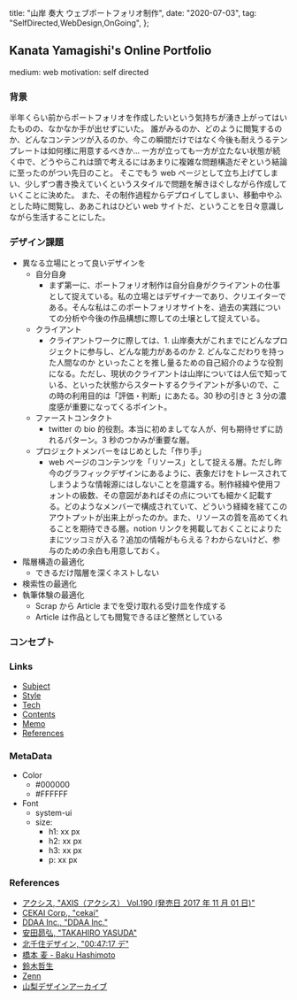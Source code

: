   title: "山岸 奏大 ウェブポートフォリオ制作",
  date: "2020-07-03",
  tag: "SelfDirected,WebDesign,OnGoing",
};

## Kanata Yamagishi's Online Portfolio

medium: web
motivation: self directed

### 背景

半年くらい前からポートフォリオを作成したいという気持ちが湧き上がってはいたものの、なかなか手が出せずにいた。 誰がみるのか、どのように閲覧するのか、どんなコンテンツが入るのか、今この瞬間だけではなく今後も耐えうるテンプレートは如何様に用意するべきか... 一方が立っても一方が立たない状態が続く中で、どうやらこれは頭で考えるにはあまりに複雑な問題構造だぞという結論に至ったのがつい先日のこと。 そこでもう web ページとして立ち上げてしまい、少しずつ書き換えていくというスタイルで問題を解きほぐしながら作成していくことに決めた。 また、その制作過程からデプロイしてしまい、移動中やふとした時に閲覧し、ああこれはひどい web サイトだ、ということを日々意識しながら生活することにした。

### デザイン課題

- 異なる立場にとって良いデザインを
  - 自分自身
    - まず第一に、ポートフォリオ制作は自分自身がクライアントの仕事として捉えている。私の立場とはデザイナーであり、クリエイターである。そんな私はこのポートフォリオサイトを、過去の実践についての分析や今後の作品構想に際しての土壌として捉えている。
  - クライアント
    - クライアントワークに際しては、1. 山岸奏大がこれまでにどんなプロジェクトに参与し、どんな能力があるのか 2. どんなこだわりを持った人間なのか といったことを推し量るための自己紹介のような役割になる。ただし、現状のクライアントは山岸については人伝で知っている、といった状態からスタートするクライアントが多いので、この時の利用目的は「評価・判断」にあたる。30 秒の引きと 3 分の濃度感が重要になってくるポイント。
  - ファーストコンタクト
    - twitter の bio 的役割。本当に初めましてな人が、何も期待せずに訪れるパターン。3 秒のつかみが重要な層。
  - プロジェクトメンバーをはじめとした「作り手」
    - web ページのコンテンツを「リソース」として捉える層。ただし昨今のグラフィックデザインにあるように、表象だけをトレースされてしまうような情報源にはしないことを意識する。制作経緯や使用フォントの級数、その意図があればその点についても細かく記載する。どのようなメンバーで構成されていて、どういう経緯を経てこのアウトプットが出来上がったのか。また、リソースの質を高めてくれることを期待できる層。notion リンクを掲載しておくことによりたまにツッコミが入る？追加の情報がもらえる？わからないけど、参与のための余白も用意しておく。
- 階層構造の最適化
  - できるだけ階層を深くネストしない
- 検索性の最適化
- 執筆体験の最適化
  - Scrap から Article までを受け取れる受け皿を作成する
  - Article は作品としても閲覧できるほど整然としている

### コンセプト

### Links

- [Subject](https://www.notion.so/Subject-9817da8d5fe44b81b969fe904d30e77c)
- [Style](https://www.notion.so/Style-1570bc84ac004e57a6b53dfdedebb0cf)
- [Tech](https://www.notion.so/Tech-1ec6fdea3e5e4e5cb06d6158fd1bf0de)
- [Contents](https://www.notion.so/Contents-e241f7816bbe4118bc55cb32f5e2c84e)
- [Memo](https://www.notion.so/Memo-7aebaf03fa57416f91ea5749e35adfd3)
- [References](https://www.notion.so/References-81f416bbc11a4c6a80f0e4c1552af734)

### MetaData

- Color
  - #000000
  - #FFFFFF
- Font
  - system-ui
  - size:
    - h1: xx px
    - h2: xx px
    - h3: xx px
    - p: xx px

### References

- [アクシス, "AXIS（アクシス） Vol.190 (発売日 2017 年 11 月 01 日)"](https://www.fujisan.co.jp/product/32/b/1586806/)
- [CEKAI Corp., "cekai"](https://cekai.jp/)
- [DDAA Inc., "DDAA Inc."](https://dskmtg.com/index.html)
- [安田昴弘, "TAKAHIRO YASUDA"](https://yasudatakahiro.com/)
- [北千住デザイン, "00:47:17 デ"](https://index.kitasenju.design/)
- [橋本 麦 - Baku Hashimoto](https://baku89.com/)
- [鈴木哲生](http://tezzosuzuki.com/)
- [Zenn](https://zenn.dev/)
- [山梨デザインアーカイブ](https://design-archive.pref.yamanashi.jp/)
